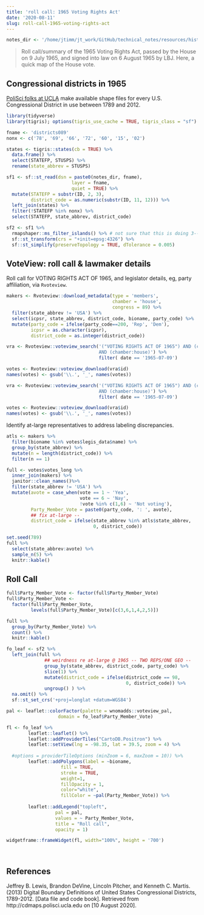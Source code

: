 ```yaml
---
title: 'roll call: 1965 Voting Rights Act'
date: '2020-08-11'
slug: roll-call-1965-voting-rights-act
---
```




```r
notes_dir <- '/home/jtimm/jt_work/GitHub/technical_notes/resources/historic-cds/'
```

> Roll call/summary of the 1965 Voting Rights Act, passed by the House on 9 July 1965, and signed into law on 6 August 1965 by LBJ.  Here, a quick map of the House vote.


## Congressional districts in 1965

[PoliSci folks at UCLA](http://cdmaps.polisci.ucla.edu/) make available shape files for every U.S. Congressional District in use between 1789 and 2012.

```r
library(tidyverse)
library(tigris); options(tigris_use_cache = TRUE, tigris_class = "sf")

fname <- 'districts089'
nonx <- c('78', '69', '66', '72', '60', '15', '02')

states <- tigris::states(cb = TRUE) %>% 
  data.frame() %>%
  select(STATEFP, STUSPS) %>%
  rename(state_abbrev = STUSPS)

sf1 <- sf::st_read(dsn = paste0(notes_dir, fname), 
                        layer = fname, 
                        quiet = TRUE) %>%
  mutate(STATEFP = substr(ID, 2, 3),
         district_code = as.numeric(substr(ID, 11, 12))) %>%
  left_join(states) %>%
  filter(!STATEFP %in% nonx) %>%
  select(STATEFP, state_abbrev, district_code) 
```


```r
sf2 <- sf1 %>%
  rmapshaper::ms_filter_islands() %>% # not sure that this is doing 3-- 
  sf::st_transform(crs = "+init=epsg:4326") %>%
  sf::st_simplify(preserveTopology = TRUE, dTolerance = 0.005)
```



## VoteView: roll call & lawmaker details

Roll call for VOTING RIGHTS ACT OF 1965, and legislator details, eg, party affiliation, via `Rvoteview`.

```r
makers <- Rvoteview::download_metadata(type = 'members', 
                                       chamber = 'house', 
                                       congress = 89) %>%
  filter(state_abbrev != 'USA') %>%
  select(icpsr, state_abbrev, district_code, bioname, party_code) %>%
  mutate(party_code = ifelse(party_code==200, 'Rep', 'Dem'),
         icpsr = as.character(icpsr),
         district_code = as.integer(district_code)) 
```



```r
vra <- Rvoteview::voteview_search('("VOTING RIGHTS ACT OF 1965") AND (congress:89) 
                                  AND (chamber:house)') %>%
                                  filter( date == '1965-07-09')

votes <- Rvoteview::voteview_download(vra$id)
names(votes) <- gsub('\\.', '_', names(votes))
```


```r
vra <- Rvoteview::voteview_search('("VOTING RIGHTS ACT OF 1965") AND (congress:89) 
                                  AND (chamber:house)') %>%
                                  filter( date == '1965-07-09')

votes <- Rvoteview::voteview_download(vra$id)
names(votes) <- gsub('\\.', '_', names(votes))
```


Identify at-large representatives to address labeling discrepancies.

```r
atls <- makers %>%
  filter(bioname %in% votes$legis_data$name) %>%
  group_by(state_abbrev) %>%
  mutate(n = length(district_code)) %>%
  filter(n == 1)
```



```r
full <- votes$votes_long %>%
  inner_join(makers) %>%
  janitor::clean_names()%>%
  filter(state_abbrev != 'USA') %>%
  mutate(avote = case_when(vote == 1 ~ 'Yea',
                           vote == 6 ~ 'Nay',
                           !vote %in% c(1,6) ~ 'Not voting'),
         Party_Member_Vote = paste0(party_code, ': ', avote),
         ## fix at-large -- 
         district_code = ifelse(state_abbrev %in% atls$state_abbrev,
                                0, district_code))
```



```r
set.seed(789)
full %>%
  select(state_abbrev:avote) %>%
  sample_n(5) %>%
  knitr::kable()
```


## Roll Call

```r
full$Party_Member_Vote <- factor(full$Party_Member_Vote)
full$Party_Member_Vote <- 
  factor(full$Party_Member_Vote, 
         levels(full$Party_Member_Vote)[c(3,6,1,4,2,5)])

full %>% 
  group_by(Party_Member_Vote) %>%
  count() %>%
  knitr::kable()
```




```r
fo_leaf <- sf2 %>%
  left_join(full %>% 
              ## weirdness re at-large @ 1965 -- TWO REPS/ONE GEO -- 
              group_by(state_abbrev, district_code, party_code) %>%
              slice(1) %>%
              mutate(district_code = ifelse(district_code == 98, 
                                            0, district_code)) %>%
              ungroup() ) %>%
  na.omit() %>%
  sf::st_set_crs('+proj=longlat +datum=WGS84')
```




```r
pal <- leaflet::colorFactor(palette = wnomadds::voteview_pal, 
                   domain = fo_leaf$Party_Member_Vote)

fl <- fo_leaf %>%
        leaflet::leaflet() %>%
        leaflet::addProviderTiles("CartoDB.Positron") %>%
        leaflet::setView(lng = -98.35, lat = 39.5, zoom = 4) %>%
  
  #options = providerTileOptions (minZoom = 6, maxZoom = 10)) %>%
        leaflet::addPolygons(label = ~bioname,
                    fill = TRUE,
                    stroke = TRUE, 
                    weight=1,
                    fillOpacity = 1,
                    color="white",
                    fillColor = ~pal(Party_Member_Vote)) %>%
  
        leaflet::addLegend("topleft", 
                  pal = pal, 
                  values = ~ Party_Member_Vote,
                  title = "Roll call",
                  opacity = 1)

widgetframe::frameWidget(fl, width="100%", height = '700')
```


<br>

## References

Jeffrey B. Lewis, Brandon DeVine, Lincoln Pitcher, and Kenneth C. Martis. (2013) Digital Boundary Definitions of United States Congressional Districts, 1789-2012. [Data file and code book]. Retrieved from http://cdmaps.polisci.ucla.edu on [10 August 2020].